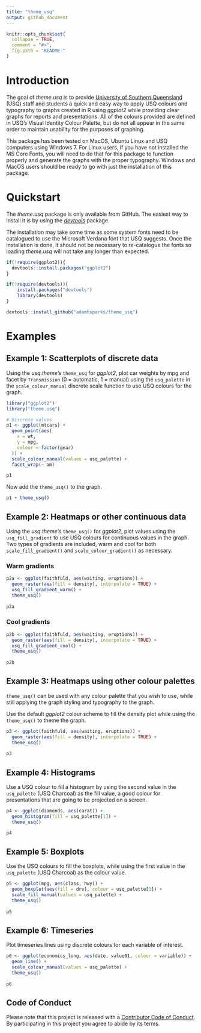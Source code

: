 ```yaml
---
title: "theme_usq"
output: github_document
---
```


```r
knitr::opts_chunk$set(
  collapse = TRUE,
  comment = "#>",
  fig.path = "README-"
)
```

# Introduction

The goal of _theme.usq_ is to provide
[University of Southern Queensland](https://usq.edu.au) (USQ) staff and students
a quick and easy way to apply USQ colours and typography to graphs created in R
using _ggplot2_ while providing clear graphs for reports and presentations. All
of the colours provided are defined in USQ's Visual Identity Colour Palette, but
do not all appear in the same order to maintain usability for the purposes of
graphing.

This package has been tested on MacOS, Ubuntu Linux and USQ computers using
Windows 7. For Linux users, if you have not installed the MS Core Fonts, you
will need to do that for this package to function properly and generate the
graphs with the proper typography. Windows and MacOS users should be ready to go
with just the installation of this package.

# Quickstart

The _theme.usq_ package is only available from GitHub. The easiest way to
install it is by using the [_devtools_](https://github.com/hadley/devtools)
package.

The installation may take some time as some system fonts need to be catalogued
to use the Microsoft Verdana font that USQ suggests. Once the installation is
done, it should not be necessary to re-catalogue the fonts so loading
_theme.usq_ will not take any longer than expected.

```r
if(!require(ggplot2)){
  devtools::install.packages("ggplot2")
}

if(!require(devtools)){
    install.packages("devtools")
    library(devtools)
}

devtools::install_github("adamhsparks/theme_usq")
```

# Examples

## Example 1: Scatterplots of discrete data

Using the _usq.theme's_ `theme_usq` for _ggplot2_, plot car weights by
mpg and facet by `Transmission` (0 = automatic, 1 = manual) using the
`usq_palette` in the `scale_colour_manual` discrete scale function to use
USQ colours for the graph.

```r
library("ggplot2")
library("theme.usq")

# Discrete values
p1 <- ggplot(mtcars) +
  geom_point(aes(
    x = wt,
    y = mpg,
    colour = factor(gear)
  )) +
  scale_colour_manual(values = usq_palette) +
  facet_wrap(~ am)

p1
```

Now add the `theme_usq()` to the graph.

```r
p1 + theme_usq()
```

## Example 2: Heatmaps or other continuous data

Using the _usq.theme's_ `theme_usq()` for _ggplot2_, plot values using the
`usq_fill_gradient` to use USQ colours for continuous values in the graph. Two
types of gradients are included, warm and cool for both `scale_fill_gradient()`
and `scale_colour_gradient()` as necessary.

### Warm gradients

```r
p2a <- ggplot(faithfuld, aes(waiting, eruptions)) +
  geom_raster(aes(fill = density), interpolate = TRUE) +
  usq_fill_gradient_warm() +
  theme_usq()
  
p2a
```

### Cool gradients

```r
p2b <- ggplot(faithfuld, aes(waiting, eruptions)) +
  geom_raster(aes(fill = density), interpolate = TRUE) +
  usq_fill_gradient_cool() +
  theme_usq()
  
p2b
```

## Example 3: Heatmaps using other colour palettes

`theme_usq()` can be used with any colour palette that you wish to use, while
still applying the graph styling and typography to the graph.

Use the default _ggplot2_ colour scheme to fill the density plot while using
the `theme_usq()` to theme the graph.

```r
p3 <- ggplot(faithfuld, aes(waiting, eruptions)) +
  geom_raster(aes(fill = density), interpolate = TRUE) +
  theme_usq()
  
p3
```

## Example 4: Histograms

Use a USQ colour to fill a histogram by using the second value in the
`usq_palette` (USQ Charcoal) as the fill value, a good colour for presentations
that are going to be projected on a screen.

```r
p4 <- ggplot(diamonds, aes(carat)) +
  geom_histogram(fill = usq_palette[1]) +
  theme_usq()

p4
```

## Example 5: Boxplots

Use the USQ colours to fill the boxplots, while using the first value in the
`usq_palette` (USQ Charcoal) as the colour value.

```r
p5 <- ggplot(mpg, aes(class, hwy)) +
  geom_boxplot(aes(fill = drv), colour = usq_palette[1]) +
  scale_fill_manual(values = usq_palette) +
  theme_usq()
  
p5
```

## Example 6: Timeseries

Plot timeseries lines using discrete colours for each variable of interest.

```r
p6 <- ggplot(economics_long, aes(date, value01, colour = variable)) +
  geom_line() +
  scale_colour_manual(values = usq_palette) +
  theme_usq()
  
p6
```

## Code of Conduct

Please note that this project is released with a [Contributor Code of Conduct](CONDUCT.md). By participating in this project you agree to abide by its terms.
